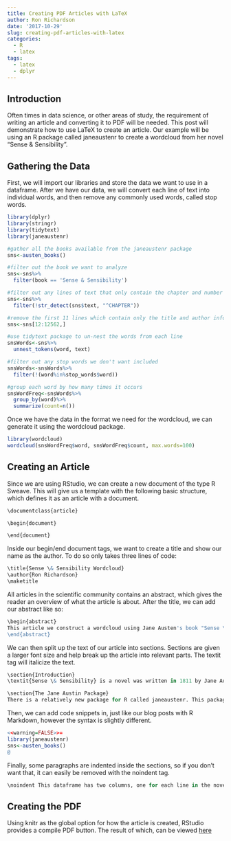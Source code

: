```yaml
---
title: Creating PDF Articles with LaTeX
author: Ron Richardson
date: '2017-10-29'
slug: creating-pdf-articles-with-latex
categories:
  - R
  - latex
tags:
  - latex
  - dplyr
---
```


## Introduction

Often times in data science, or other areas of study, the requirement of writing an article and converting it to PDF will be needed. This post will demonstrate how to use LaTeX to create an article. Our example will be using an R package called janeaustenr to create a wordcloud from her novel "Sense & Sensibility".

## Gathering the Data

First, we will import our libraries and store the data we want to use in a dataframe. After we have our data, we will convert each line of text into individual words, and then remove any commonly used words, called stop words.  

```r
library(dplyr)
library(stringr)
library(tidytext)
library(janeaustenr)

#gather all the books available from the janeaustenr package
sns<-austen_books()

#filter out the book we want to analyze
sns<-sns%>%
  filter(book == 'Sense & Sensibility')

#filter out any lines of text that only contain the chapter and number
sns<-sns%>%
  filter(!str_detect(sns$text, "^CHAPTER"))

#remove the first 11 lines which contain only the title and author information
sns<-sns[12:12562,]

#use tidytext package to un-nest the words from each line
snsWords<-sns%>%
  unnest_tokens(word, text)

#filter out any stop words we don't want included
snsWords<-snsWords%>%
  filter(!(word%in%stop_words$word))

#group each word by how many times it occurs
snsWordFreq<-snsWords%>%
  group_by(word)%>%
  summarize(count=n())
```

Once we have the data in the format we need for the wordcloud, we can generate it using the wordcloud package.

```r
library(wordcloud)
wordcloud(snsWordFreq$word, snsWordFreq$count, max.words=100)
```

## Creating an Article

Since we are using RStudio, we can create a new document of the type R Sweave. This will give us a template with the following basic structure, which defines it as an article with a document.

```r
\documentclass{article}

\begin{document}

\end{document}
```

Inside our begin/end document tags, we want to create a title and show our name as the author. To do so only takes three lines of code:

```r
\title{Sense \& Sensibility Wordcloud}
\author{Ron Richardson}
\maketitle
```

All articles in the scientific community contains an abstract, which gives the reader an overview of what the article is about.  After the title, we can add our abstract like so:

```r
\begin{abstract}
This article we construct a wordcloud using Jane Austen's book "Sense \& Sensibility", via the R package, janeaustenr.
\end{abstract}
```

We can then split up the text of our article into sections. Sections are given a larger font size and help break up the article into relevant parts. The textit tag will italicize the text.

```r
\section{Introduction}
\textit{Sense \& Sensibility} is a novel was written in 1811 by Jane Austen. This article will show how to construct a wordcloud with the most commonly used words in the book.

\section{The Jane Austin Package}
There is a relatively new package for R called janeaustenr. This package contains all the novels written by Jane Austen. First, we need to install this package and load it in with the library command. Then, by calling the following function and store the result into a dataframe.
```

Then, we can add code snippets in, just like our blog posts with R Markdown, however the syntax is slightly different.

```r
<<warning=FALSE>>=
library(janeaustenr)
sns<-austen_books()
@
```

Finally, some paragraphs are indented inside the sections, so if you don't want that, it can easily be removed with the noindent tag.

```r
\noindent This dataframe has two columns, one for each line in the novel, and another with the title of novel the line of text is from. Let's first filter using dplyr so we have only just the lines from \textit{Sense \& Sensibility}
```

## Creating the PDF

Using knitr as the global option for how the article is created, RStudio provides a compile PDF button. The result of which, can be viewed [here](janeausten.pdf)